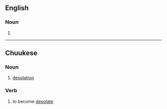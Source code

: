 ==English==

===Noun===
{{head|en|noun plural form}}

# {{plural of|tataki|lang=en}}

----

==Chuukese==

===Noun===
{{head|chk|noun}}

# [[desolation]]

===Verb===
{{head|chk|verb}}

# to become [[desolate]]